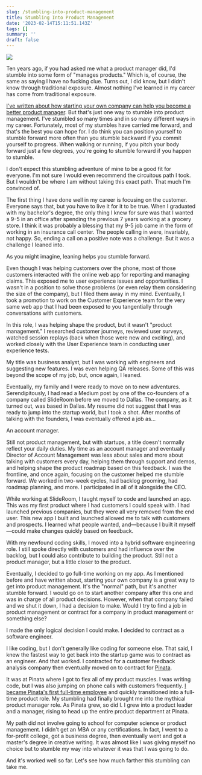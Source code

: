 ```yaml
---
slug: /stumbling-into-product-management
title: Stumbling Into Product Management
date: '2023-02-14T15:11:51.143Z'
tags: []
summary: ''
draft: false
---
```

![](https://images.unsplash.com/photo-1618517048008-1cbdfd7ce2af?crop=entropy&cs=tinysrgb&fit=max&fm=jpg&ixid=Mnw0MDkwMjh8MHwxfHNlYXJjaHw3fHxmYWxsaW5nfGVufDB8fHx8MTY3NjM5NjQ5Ng&ixlib=rb-4.0.3&q=80&w=1080)

Ten years ago, if you had asked me what a product manager did, I'd stumble into some form of "manages products." Which is, of course, the same as saying I have no fucking clue. Turns out, I did know, but I didn't know through traditional exposure. Almost nothing I've learned in my career has come from traditional exposure.

[I've written about how starting your own company can help you become a better product manager](https://polluterofminds.substack.com/p/want-to-get-into-product-management). But that's just one way to stumble into product management. I've stumbled so many times and in so many different ways in my career. Fortunately, most of my stumbles have carried me forward, and that's the best you can hope for. I do think you can position yourself to stumble forward more often than you stumble backward if you commit yourself to progress. When walking or running, if you pitch your body forward just a few degrees, you're going to stumble forward if you happen to stumble.

I don't expect this stumbling adventure of mine to be a good fit for everyone. I'm not sure I would even recommend the circuitous path I took. But I wouldn't be where I am without taking this exact path. That much I'm convinced of.

The first thing I have done well in my career is focusing on the customer. Everyone says that, but you have to live it for it to be true. When I graduated with my bachelor's degree, the only thing I knew for sure was that I wanted a 9-5 in an office after spending the previous 7 years working at a grocery store. I think it was probably a blessing that my 9-5 job came in the form of working in an insurance call center. The people calling in were, invariably, not happy. So, ending a call on a positive note was a challenge. But it was a challenge I leaned into.

As you might imagine, leaning helps you stumble forward.

Even though I was helping customers over the phone, most of those customers interacted with the online web app for reporting and managing claims. This exposed me to user experience issues and opportunities. I wasn't in a position to solve those problems (or even relay them considering the size of the company), but I filed them away in my mind. Eventually, I took a promotion to work on the Customer Experience team for the very same web app that I had been exposed to you tangentially through conversations with customers.

In this role, I was helping shape the product, but it wasn't "product management." I researched customer journeys, reviewed user surveys, watched session replays (back when those were new and exciting), and worked closely with the User Experience team in conducting user experience tests.

My title was business analyst, but I was working with engineers and suggesting new features. I was even helping QA releases. Some of this was beyond the scope of my job, but, once again, I leaned.

Eventually, my family and I were ready to move on to new adventures. Serendipitously, I had read a Medium post by one of the co-founders of a company called SlideRoom before we moved to Dallas. The company, as it turned out, was based in Dallas. My resume did not suggest that I was ready to jump into the startup world, but I took a shot. After months of talking with the founders, I was eventually offered a job as…

An account manager.

Still not product management, but with startups, a title doesn't normally reflect your daily duties. My time as an account manager and eventually Director of Account Management was less about sales and more about talking with customers every day, helping them through support and demos, and helping shape the product roadmap based on this feedback. I was the frontline, and once again, focusing on the customer helped me stumble forward. We worked in two-week cycles, had backlog grooming, had roadmap planning, and more. I participated in all of it alongside the CEO.

While working at SlideRoom, I taught myself to code and launched an app. This was my first product where I had customers I could speak with. I had launched previous companies, but they were all very removed from the end user. This new app I built and launched allowed me to talk with customers and prospects. I learned what people wanted, and—because I built it myself—could make changes quickly based on feedback.

With my newfound coding skills, I moved into a hybrid software engineering role. I still spoke directly with customers and had influence over the backlog, but I could also contribute to building the product. Still not a product manager, but a little closer to the product.

Eventually, I decided to go full-time working on my app. As I mentioned before and have written about, starting your own company is a great way to get into product management. It's the "normal" path, but it's another stumble forward. I would go on to start another company after this one and was in charge of all product decisions. However, when that company failed and we shut it down, I had a decision to make. Would I try to find a job in product management or contract for a company in product management or something else?

I made the only logical decision I could make. I decided to contract as a software engineer.

I like coding, but I don't generally like coding for someone else. That said, I knew the fastest way to get back into the startup game was to contract as an engineer. And that worked. I contracted for a customer feedback analysis company then eventually moved on to contract for [Pinata](https://pinata.cloud).

It was at Pinata where I got to flex all of my product muscles. I was writing code, but I was also jumping on phone calls with customers frequently. [I became Pinata's first full-time employee](https://polluterofminds.com/blog/new-digs/) and quickly transitioned into a full-time product role. My stumbling had finally brought me into the mythical product manager role. As Pinata grew, so did I. I grew into a product leader and a manager, rising to head up the entire product department at Pinata.

My path did not involve going to school for computer science or product management. I didn't get an MBA or any certifications. In fact, I went to a for-profit college, got a business degree, then eventually went and got a master's degree in creative writing. It was almost like I was giving myself no choice but to stumble my way into whatever it was that I was going to do.

And it's worked well so far. Let's see how much farther this stumbling can take me.
